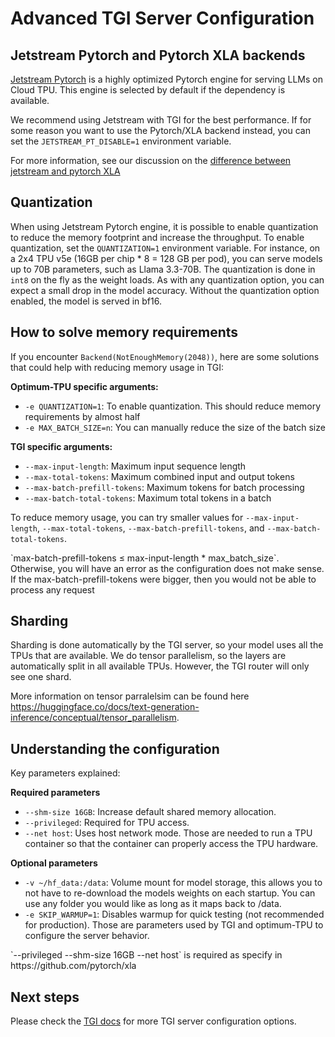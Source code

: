 # Advanced TGI Server Configuration

## Jetstream Pytorch and Pytorch XLA backends

[Jetstream Pytorch](https://github.com/AI-Hypercomputer/jetstream-pytorch) is a highly optimized Pytorch engine for serving LLMs on Cloud TPU. This engine is selected by default if the dependency is available.

We recommend using Jetstream with TGI for the best performance. If for some reason you want to use the Pytorch/XLA backend instead, you can set the `JETSTREAM_PT_DISABLE=1` environment variable. 

For more information, see our discussion on the [difference between jetstream and pytorch XLA](./conceptual_guide/difference)

## Quantization
When using Jetstream Pytorch engine, it is possible to enable quantization to reduce the memory footprint and increase the throughput. To enable quantization, set the `QUANTIZATION=1` environment variable. For instance, on a 2x4 TPU v5e (16GB per chip * 8 = 128 GB per pod), you can serve models up to 70B parameters, such as Llama 3.3-70B. The quantization is done in `int8` on the fly as the weight loads. As with any quantization option, you can expect a small drop in the model accuracy. Without the quantization option enabled, the model is served in bf16.

## How to solve memory requirements

If you encounter `Backend(NotEnoughMemory(2048))`, here are some solutions that could help with reducing memory usage in TGI:

**Optimum-TPU specific arguments:**
- `-e QUANTIZATION=1`: To enable quantization. This should reduce memory requirements by almost half
- `-e MAX_BATCH_SIZE=n`: You can manually reduce the size of the batch size

**TGI specific arguments:**
- `--max-input-length`: Maximum input sequence length
- `--max-total-tokens`: Maximum combined input and output tokens
- `--max-batch-prefill-tokens`: Maximum tokens for batch processing
- `--max-batch-total-tokens`: Maximum total tokens in a batch

To reduce memory usage, you can try smaller values for  `--max-input-length`, `--max-total-tokens`, `--max-batch-prefill-tokens`, and `--max-batch-total-tokens`. 

<Tip warning={true}>
`max-batch-prefill-tokens ≤ max-input-length * max_batch_size`. Otherwise, you will have an error as the configuration does not make sense. If the max-batch-prefill-tokens were bigger, then you would not be able to process any request
</Tip>

## Sharding
Sharding is done automatically by the TGI server, so your model uses all the TPUs that are available. We do tensor parallelism, so the layers are automatically split in all available TPUs. However, the TGI router will only see one shard. 

More information on tensor parralelsim can be found here https://huggingface.co/docs/text-generation-inference/conceptual/tensor_parallelism.

## Understanding the configuration

Key parameters explained:

**Required parameters**
- `--shm-size 16GB`: Increase default shared memory allocation.
- `--privileged`: Required for TPU access.
- `--net host`: Uses host network mode.
Those are needed to run a TPU container so that the container can properly access the TPU hardware.

**Optional parameters**
- `-v ~/hf_data:/data`: Volume mount for model storage, this allows you to not have to re-download the models weights on each startup. You can use any folder you would like as long as it maps back to /data.
- `-e SKIP_WARMUP=1`: Disables warmup for quick testing (not recommended for production).
Those are parameters used by TGI and optimum-TPU to configure the server behavior.


<Tip warning={true}>
`--privileged --shm-size 16GB --net host` is required as specify in https://github.com/pytorch/xla
</Tip>

## Next steps
Please check the [TGI docs](https://huggingface.co/docs/text-generation-inference) for more TGI server configuration options.